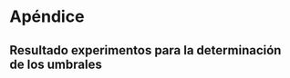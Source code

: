 # Apéndice   

## Resultado experimentos para la determinación de los umbrales
\label{appendix:experiment_gets_threshold}